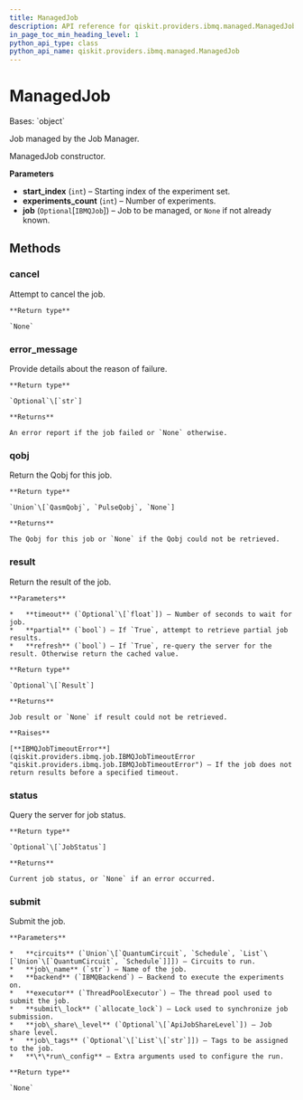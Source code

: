 ```yaml
---
title: ManagedJob
description: API reference for qiskit.providers.ibmq.managed.ManagedJob
in_page_toc_min_heading_level: 1
python_api_type: class
python_api_name: qiskit.providers.ibmq.managed.ManagedJob
---
```


# ManagedJob

<Class id="qiskit.providers.ibmq.managed.ManagedJob" github="https://github.com/qiskit/qiskit-ibmq-provider/tree/stable/0.19/qiskit/providers/ibmq/managed/managedjob.py" signature="ManagedJob(start_index, experiments_count, job=None)">
  Bases: `object`

  Job managed by the Job Manager.

  ManagedJob constructor.

  **Parameters**

  *   **start\_index** (`int`) – Starting index of the experiment set.
  *   **experiments\_count** (`int`) – Number of experiments.
  *   **job** (`Optional`\[`IBMQJob`]) – Job to be managed, or `None` if not already known.

  ## Methods

  ### cancel

  <Function id="qiskit.providers.ibmq.managed.ManagedJob.cancel" signature="ManagedJob.cancel()">
    Attempt to cancel the job.

    **Return type**

    `None`
  </Function>

  ### error\_message

  <Function id="qiskit.providers.ibmq.managed.ManagedJob.error_message" signature="ManagedJob.error_message()">
    Provide details about the reason of failure.

    **Return type**

    `Optional`\[`str`]

    **Returns**

    An error report if the job failed or `None` otherwise.
  </Function>

  ### qobj

  <Function id="qiskit.providers.ibmq.managed.ManagedJob.qobj" signature="ManagedJob.qobj()">
    Return the Qobj for this job.

    **Return type**

    `Union`\[`QasmQobj`, `PulseQobj`, `None`]

    **Returns**

    The Qobj for this job or `None` if the Qobj could not be retrieved.
  </Function>

  ### result

  <Function id="qiskit.providers.ibmq.managed.ManagedJob.result" signature="ManagedJob.result(timeout=None, partial=False, refresh=False)">
    Return the result of the job.

    **Parameters**

    *   **timeout** (`Optional`\[`float`]) – Number of seconds to wait for job.
    *   **partial** (`bool`) – If `True`, attempt to retrieve partial job results.
    *   **refresh** (`bool`) – If `True`, re-query the server for the result. Otherwise return the cached value.

    **Return type**

    `Optional`\[`Result`]

    **Returns**

    Job result or `None` if result could not be retrieved.

    **Raises**

    [**IBMQJobTimeoutError**](qiskit.providers.ibmq.job.IBMQJobTimeoutError "qiskit.providers.ibmq.job.IBMQJobTimeoutError") – If the job does not return results before a specified timeout.
  </Function>

  ### status

  <Function id="qiskit.providers.ibmq.managed.ManagedJob.status" signature="ManagedJob.status()">
    Query the server for job status.

    **Return type**

    `Optional`\[`JobStatus`]

    **Returns**

    Current job status, or `None` if an error occurred.
  </Function>

  ### submit

  <Function id="qiskit.providers.ibmq.managed.ManagedJob.submit" signature="ManagedJob.submit(circuits, job_name, backend, executor, submit_lock, job_share_level=None, job_tags=None, **run_config)">
    Submit the job.

    **Parameters**

    *   **circuits** (`Union`\[`QuantumCircuit`, `Schedule`, `List`\[`Union`\[`QuantumCircuit`, `Schedule`]]]) – Circuits to run.
    *   **job\_name** (`str`) – Name of the job.
    *   **backend** (`IBMQBackend`) – Backend to execute the experiments on.
    *   **executor** (`ThreadPoolExecutor`) – The thread pool used to submit the job.
    *   **submit\_lock** (`allocate_lock`) – Lock used to synchronize job submission.
    *   **job\_share\_level** (`Optional`\[`ApiJobShareLevel`]) – Job share level.
    *   **job\_tags** (`Optional`\[`List`\[`str`]]) – Tags to be assigned to the job.
    *   **\*\*run\_config** – Extra arguments used to configure the run.

    **Return type**

    `None`
  </Function>
</Class>

